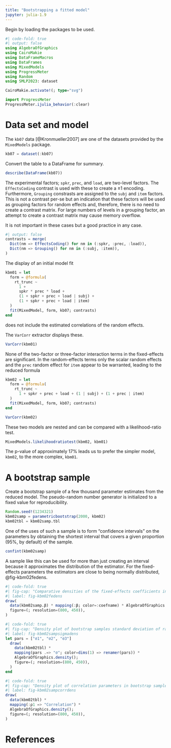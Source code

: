 ```yaml
---
title: "Bootstrapping a fitted model"
jupyter: julia-1.9
---
```


Begin by loading the packages to be used.

```julia
#| code-fold: true
#| output: false
using AlgebraOfGraphics
using CairoMakie
using DataFrameMacros
using DataFrames
using MixedModels
using ProgressMeter
using Random
using SMLP2023: dataset

CairoMakie.activate!(; type="svg")

import ProgressMeter
ProgressMeter.ijulia_behavior(:clear)
```

# Data set and model

The `kb07` data [@Kronmueller2007] are one of the datasets provided by the `MixedModels` package.

```julia
kb07 = dataset(:kb07)
```

Convert the table to a DataFrame for summary.

```julia
describe(DataFrame(kb07))
```

The experimental factors; `spkr`, `prec`, and `load`, are two-level factors.
The `EffectsCoding` contrast is used with these to create a $\pm1$ encoding.
Furthermore, `Grouping` constrasts are assigned to the `subj` and `item` factors.
This is not a contrast per-se but an indication that these factors will be used as grouping factors for random effects and, therefore, there is no need to create a contrast matrix.
For large numbers of levels in a grouping factor, an attempt to create a contrast matrix may cause memory overflow.

It is not important in these cases but a good practice in any case.

```julia
#| output: false
contrasts = merge(
  Dict(nm => EffectsCoding() for nm in (:spkr, :prec, :load)),
  Dict(nm => Grouping() for nm in (:subj, :item)),
)
```

The display of an initial model fit

```julia
kbm01 = let
  form = @formula(
    rt_trunc ~
      1 +
      spkr * prec * load +
      (1 + spkr + prec + load | subj) +
      (1 + spkr + prec + load | item)
  )
  fit(MixedModel, form, kb07; contrasts)
end
```

does not include the estimated correlations of the random effects.

The `VarCorr` extractor displays these.

```julia
VarCorr(kbm01)
```

None of the two-factor or three-factor interaction terms in the fixed-effects are significant.
In the random-effects terms only the scalar random effects and the `prec` random effect for `item` appear to be warranted, leading to the reduced formula

```julia
kbm02 = let
  form = @formula(
    rt_trunc ~
      1 + spkr + prec + load + (1 | subj) + (1 + prec | item)
  )
  fit(MixedModel, form, kb07; contrasts)
end
```

```julia
VarCorr(kbm02)
```

These two models are nested and can be compared with a likelihood-ratio test.

```julia
MixedModels.likelihoodratiotest(kbm02, kbm01)
```

The p-value of approximately 17% leads us to prefer the simpler model, `kbm02`, to the more complex, `kbm01`.

# A bootstrap sample

Create a bootstrap sample of a few thousand parameter estimates from the reduced model.
The pseudo-random number generator is initialized to a fixed value for reproducibility.

```julia
Random.seed!(1234321)
kbm02samp = parametricbootstrap(2000, kbm02)
kbm02tbl = kbm02samp.tbl
```

One of the uses of such a sample is to form "confidence intervals" on the parameters by obtaining the shortest interval that covers a given proportion (95%, by default) of the sample.

```julia
confint(kbm02samp)
```

A sample like this can be used for more than just creating an interval because it approximates the distribution of the estimator.
For the fixed-effects parameters the estimators are close to being normally distributed, @fig-kbm02fedens.

```julia
#| code-fold: true
#| fig-cap: "Comparative densities of the fixed-effects coefficients in kbm02samp"
#| label: fig-kbm02fedens
draw(
  data(kbm02samp.β) * mapping(:β; color=:coefname) * AlgebraOfGraphics.density();
  figure=(; resolution=(800, 450)),
)
```

```julia
#| code-fold: true
#| fig-cap: "Density plot of bootstrap samples standard deviation of random effects"
#| label: fig-kbm02sampsigmadens
let pars = ["σ1", "σ2", "σ3"]
  draw(
    data(kbm02tbl) *
    mapping(pars .=> "σ"; color=dims(1) => renamer(pars)) *
    AlgebraOfGraphics.density();
    figure=(; resolution=(800, 450)),
  )
end
```

```julia
#| code-fold: true
#| fig-cap: "Density plot of correlation parameters in bootstrap sample from model kbm02"
#| label: fig-kbm02sampcorrdens
draw(
  data(kbm02tbl) *
  mapping(:ρ1 => "Correlation") *
  AlgebraOfGraphics.density();
  figure=(; resolution=(800, 450)),
)
```

# References

::: {#refs}
:::
